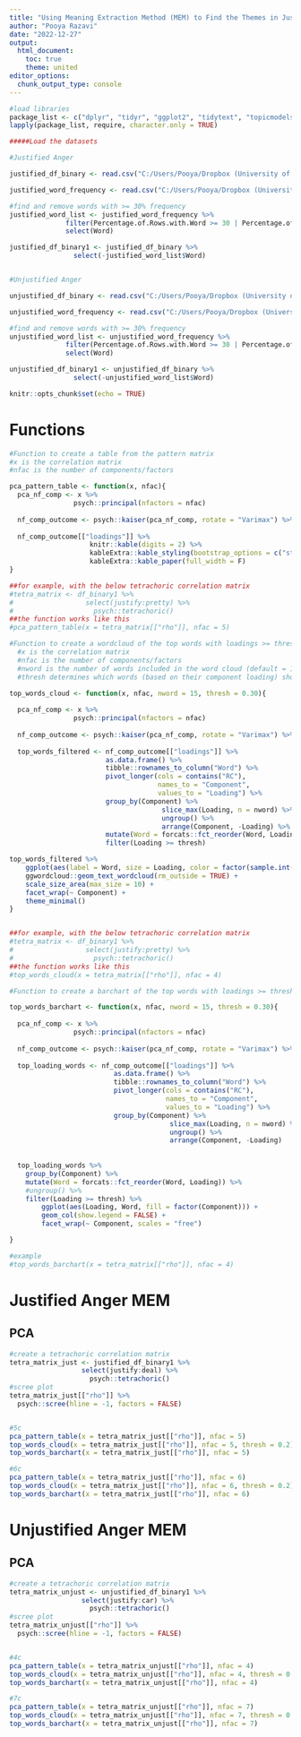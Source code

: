 ```yaml
---
title: "Using Meaning Extraction Method (MEM) to Find the Themes in Justified vs. Unjustified Anger Narratives"
author: "Pooya Razavi"
date: "2022-12-27"
output: 
  html_document:
    toc: true
    theme: united
editor_options: 
  chunk_output_type: console
---
```


```r
#load libraries
package_list <- c("dplyr", "tidyr", "ggplot2", "tidytext", "topicmodels", "rlang")
lapply(package_list, require, character.only = TRUE)

#####Load the datasets

#Justified Anger

justified_df_binary <- read.csv("C:/Users/Pooya/Dropbox (University of Oregon)/Anger Dissertation/LIWC/MEM/justified_ngram1 threshold2_5percent/LIWC-22 Results - justified_df_for_MEM - MEM Binary.csv")

justified_word_frequency <- read.csv("C:/Users/Pooya/Dropbox (University of Oregon)/Anger Dissertation/LIWC/MEM/justified_ngram1 threshold2_5percent/LIWC-22 Results - justified_df_for_MEM - MEM Frequencies.csv")

#find and remove words with >= 30% frequency
justified_word_list <- justified_word_frequency %>% 
              filter(Percentage.of.Rows.with.Word >= 30 | Percentage.of.Rows.with.Word < 5) %>% 
              select(Word)

justified_df_binary1 <- justified_df_binary %>% 
                select(-justified_word_list$Word)


#Unjustified Anger

unjustified_df_binary <- read.csv("C:/Users/Pooya/Dropbox (University of Oregon)/Anger Dissertation/LIWC/MEM/unjustified_ngram1 threshold2_5percent/LIWC-22 Results - unjustified_df_for_MEM - MEM Binary.csv")

unjustified_word_frequency <- read.csv("C:/Users/Pooya/Dropbox (University of Oregon)/Anger Dissertation/LIWC/MEM/unjustified_ngram1 threshold2_5percent/LIWC-22 Results - unjustified_df_for_MEM - MEM Frequencies.csv")

#find and remove words with >= 30% frequency
unjustified_word_list <- unjustified_word_frequency %>% 
              filter(Percentage.of.Rows.with.Word >= 30 | Percentage.of.Rows.with.Word < 5) %>% 
              select(Word)

unjustified_df_binary1 <- unjustified_df_binary %>% 
                select(-unjustified_word_list$Word)

knitr::opts_chunk$set(echo = TRUE)
```

# Functions

```r
#Function to create a table from the pattern matrix
#x is the correlation matrix
#nfac is the number of components/factors

pca_pattern_table <- function(x, nfac){
  pca_nf_comp <- x %>%  
                psych::principal(nfactors = nfac)
  
  nf_comp_outcome <- psych::kaiser(pca_nf_comp, rotate = "Varimax") %>% psych::fa.sort()
  
  nf_comp_outcome[["loadings"]] %>% 
                    knitr::kable(digits = 2) %>%
                    kableExtra::kable_styling(bootstrap_options = c("striped", "hover")) %>% 
                    kableExtra::kable_paper(full_width = F)
}

##for example, with the below tetrachoric correlation matrix
#tetra_matrix <- df_binary1 %>% 
#                  select(justify:pretty) %>% 
#                    psych::tetrachoric()
##the function works like this
#pca_pattern_table(x = tetra_matrix[["rho"]], nfac = 5)
```


```r
#Function to create a wordcloud of the top words with loadings >= threshold
  #x is the correlation matrix
  #nfac is the number of components/factors
  #nword is the number of words included in the word cloud (default = 15)
  #thresh determines which words (based on their component loading) should be filtered out. Default is to include the words with loadings greater than or equal 0.30

top_words_cloud <- function(x, nfac, nword = 15, thresh = 0.30){
    
  pca_nf_comp <- x %>%  
                psych::principal(nfactors = nfac)
  
  nf_comp_outcome <- psych::kaiser(pca_nf_comp, rotate = "Varimax") %>% psych::fa.sort()
  
  top_words_filtered <- nf_comp_outcome[["loadings"]] %>% 
                        as.data.frame() %>% 
                        tibble::rownames_to_column("Word") %>% 
                        pivot_longer(cols = contains("RC"),
                                     names_to = "Component",
                                     values_to = "Loading") %>% 
                        group_by(Component) %>% 
                                      slice_max(Loading, n = nword) %>% 
                                      ungroup() %>% 
                                      arrange(Component, -Loading) %>% 
                        mutate(Word = forcats::fct_reorder(Word, Loading)) %>% 
                        filter(Loading >= thresh)

top_words_filtered %>% 
    ggplot(aes(label = Word, size = Loading, color = factor(sample.int(10, nrow(top_words_filtered), replace = TRUE)))) +
    ggwordcloud::geom_text_wordcloud(rm_outside = TRUE) +
    scale_size_area(max_size = 10) +
    facet_wrap(~ Component) +
    theme_minimal()
}


##for example, with the below tetrachoric correlation matrix
#tetra_matrix <- df_binary1 %>% 
#                  select(justify:pretty) %>% 
#                    psych::tetrachoric()
##the function works like this
#top_words_cloud(x = tetra_matrix[["rho"]], nfac = 4)
```


```r
#Function to create a barchart of the top words with loadings >= threshold

top_words_barchart <- function(x, nfac, nword = 15, thresh = 0.30){
    
  pca_nf_comp <- x %>%  
                psych::principal(nfactors = nfac)
  
  nf_comp_outcome <- psych::kaiser(pca_nf_comp, rotate = "Varimax") %>% psych::fa.sort()
  
  top_loading_words <- nf_comp_outcome[["loadings"]] %>% 
                          as.data.frame() %>% 
                          tibble::rownames_to_column("Word") %>% 
                          pivot_longer(cols = contains("RC"),
                                       names_to = "Component",
                                       values_to = "Loading") %>% 
                          group_by(Component) %>% 
                                        slice_max(Loading, n = nword) %>% 
                                        ungroup() %>% 
                                        arrange(Component, -Loading)
  
  
  top_loading_words %>% 
    group_by(Component) %>% 
    mutate(Word = forcats::fct_reorder(Word, Loading)) %>% 
    #ungroup() %>% 
    filter(Loading >= thresh) %>% 
        ggplot(aes(Loading, Word, fill = factor(Component))) + 
        geom_col(show.legend = FALSE) + 
        facet_wrap(~ Component, scales = "free")

}

#example
#top_words_barchart(x = tetra_matrix[["rho"]], nfac = 4)
```

# Justified Anger MEM

## PCA

```r
#create a tetrachoric correlation matrix
tetra_matrix_just <- justified_df_binary1 %>% 
                  select(justify:deal) %>% 
                    psych::tetrachoric()
#scree plot
tetra_matrix_just[["rho"]] %>% 
  psych::scree(hline = -1, factors = FALSE)


#5c
pca_pattern_table(x = tetra_matrix_just[["rho"]], nfac = 5)
top_words_cloud(x = tetra_matrix_just[["rho"]], nfac = 5, thresh = 0.2)
top_words_barchart(x = tetra_matrix_just[["rho"]], nfac = 5)

#6c
pca_pattern_table(x = tetra_matrix_just[["rho"]], nfac = 6)
top_words_cloud(x = tetra_matrix_just[["rho"]], nfac = 6, thresh = 0.2)
top_words_barchart(x = tetra_matrix_just[["rho"]], nfac = 6)

```

# Unjustified Anger MEM

## PCA

```r
#create a tetrachoric correlation matrix
tetra_matrix_unjust <- unjustified_df_binary1 %>% 
                  select(justify:car) %>% 
                    psych::tetrachoric()
#scree plot
tetra_matrix_unjust[["rho"]] %>% 
  psych::scree(hline = -1, factors = FALSE)


#4c
pca_pattern_table(x = tetra_matrix_unjust[["rho"]], nfac = 4)
top_words_cloud(x = tetra_matrix_unjust[["rho"]], nfac = 4, thresh = 0.2)
top_words_barchart(x = tetra_matrix_unjust[["rho"]], nfac = 4)

#7c
pca_pattern_table(x = tetra_matrix_unjust[["rho"]], nfac = 7)
top_words_cloud(x = tetra_matrix_unjust[["rho"]], nfac = 7, thresh = 0.2)
top_words_barchart(x = tetra_matrix_unjust[["rho"]], nfac = 7)

```



